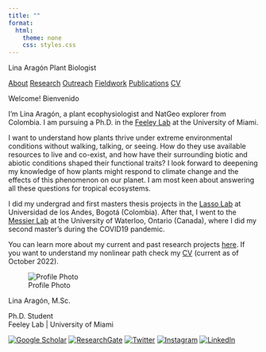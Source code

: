 ```yaml
---
title: ""
format:
  html:
    theme: none
    css: styles.css
---
```


<div class="main-header">
 <div class="header-id">
  <span class="dot"></span>
  <span class="name">Lina Aragón</span>
  <span class="subtitle">Plant Biologist</span>
</span>

</div>
 <nav class="header-nav">
  <a href="index.html">About</a>
  <a href="research.html">Research</a>
  <a href="outreach.html">Outreach</a>
  <a href="fieldwork.html">Fieldwork</a>
  <a href="publications.html">Publications</a>
  <a href="cv.html">CV</a>
 </nav>
</div>

<div class="page-wrapper">
<div class="main-row">
<div class="bio-left">

<span class="welcome">Welcome! Bienvenido</span>

I'm Lina Aragón, a plant ecophysiologist and NatGeo explorer from Colombia. I am pursuing a Ph.D. in the [Feeley Lab](https://www.feeleylab.com/) at the University of Miami.  

I want to understand how plants thrive under extreme environmental conditions without walking, talking, or seeing. How do they use available resources to live and co-exist, and how have their surrounding biotic and abiotic conditions shaped their functional traits? I look forward to deepening my knowledge of how plants might respond to climate change and the effects of this phenomenon on our planet. I am most keen about answering all these questions for tropical ecosystems.  

I did my undergrad and first masters thesis projects in the [Lasso Lab](https://lassolab.uniandes.edu.co/) at Universidad de los Andes, Bogotá (Colombia). After that, I went to the [Messier Lab](https://messierlab.github.io/) at the University of Waterloo, Ontario (Canada), where I did my second master's during the COVID19 pandemic.  

You can learn more about my current and past research projects [here](research.html). If you want to understand my nonlinear path check my [CV](cv.html) (current as of October 2022).

  </div>
  <div class="profile-right">

![Profile Photo](images/profile.jpg){.profile-pic}

<span class="profile-name">Lina Aragón, M.Sc.</span>

Ph.D. Student  
Feeley Lab | University of Miami

<div class="social-icons">
[![Google Scholar](icons/google-scholar.svg)](https://scholar.google.com/) 
[![ResearchGate](icons/researchgate.svg)](https://www.researchgate.net/) 
[![Twitter](icons/twitter.svg)](https://twitter.com/) 
[![Instagram](icons/instagram.svg)](https://instagram.com/) 
[![LinkedIn](icons/linkedin.svg)](https://linkedin.com/)
</div>
  </div>
</div>
</div>